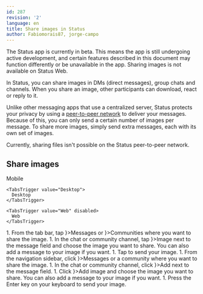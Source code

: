 ```yaml
---
id: 287
revision: '2'
language: en
title: Share images in Status
author: Fabiomorais87, jorge-campo
---
```


<Admonition type="beta" status="Status app is currently in beta stage">
  The Status app is currently in beta. This means the app is still undergoing active development, and certain features described in this document may function differently or be unavailable in the app.
</Admonition>

<Admonition type="info">
  Sharing images is not available on Status Web.
</Admonition>

In Status, you can share images in DMs (direct messages), group chats and channels. When you share an image, other participants can download, react or reply to it.

Unlike other messaging apps that use a centralized server, Status protects your privacy by using a [peer-to-peer network](./about-status-messages.mdx) to deliver your messages. Because of this, you can only send a certain number of images per message. To share more images, simply send extra messages, each with its own set of images.

<Admonition type="info">
  Currently, sharing files isn't possible on the Status peer-to-peer network.
</Admonition>

## Share images

<Tabs defaultValue="Mobile">
  <TabsList size={32}>
    <TabsTrigger value="Mobile">
      Mobile
    </TabsTrigger>

    <TabsTrigger value="Desktop">
      Desktop
    </TabsTrigger>

    <TabsTrigger value="Web" disabled>
      Web
    </TabsTrigger>
  </TabsList>

  <TabsContent value="Mobile">
    1. From the tab bar, tap <ContextTag icon={<MessengerIcon />}>Messages</ContextTag> or <ContextTag icon={<CommunitiesIcon />}>Communities</ContextTag> where you want to share the image.
    1. In the chat or community channel, tap <ContextTag icon={<ImageIcon />}>Image</ContextTag> next to the message field and choose the image you want to share. You can also add a message to your image if you want.
    1. Tap <ContextTag><ShareIcon /></ContextTag> to send your image.
  </TabsContent>

  <TabsContent value="Desktop">
    1. From the navigation sidebar, click <ContextTag icon={<ChatDesktopIcon />}>Messages</ContextTag> or a community where you want to share the image.
    1. In the chat or community channel, click <ContextTag icon={<ChatCommandsDesktopIcon />}>Add</ContextTag> next to the message field.
    1. Click <ContextTag icon={<ImageDesktopIcon />}>Add image</ContextTag> and choose the image you want to share. You can also add a message to your image if you want.
    1. Press the <ContextTag>Enter</ContextTag> key on your keyboard to send your image.
  </TabsContent>
</Tabs>
